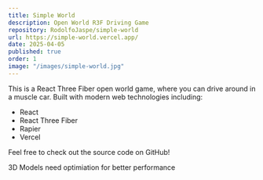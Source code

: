 ```yaml
---
title: Simple World
description: Open World R3F Driving Game
repository: RodolfoJaspe/simple-world
url: https://simple-world.vercel.app/
date: 2025-04-05
published: true
order: 1
image: "/images/simple-world.jpg"
---
```


This is a React Three Fiber open world game, where you can drive around in a muscle car. Built with modern web technologies including:

- React
- React Three Fiber
- Rapier
- Vercel

Feel free to check out the source code on GitHub!

3D Models need optimiation for better performance
